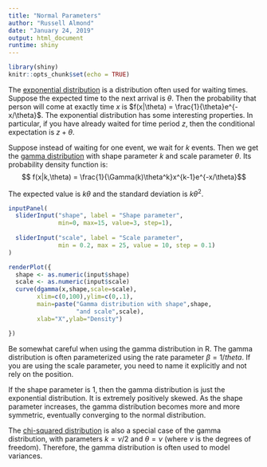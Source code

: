 ```yaml
---
title: "Normal Parameters"
author: "Russell Almond"
date: "January 24, 2019"
output: html_document
runtime: shiny
---
```


```r
library(shiny)
knitr::opts_chunk$set(echo = TRUE)
```

The [exponential distribution](https://en.wikipedia.org/wiki/Exponential_distribution) is a distribution often used for
waiting times.  Suppose the expected time to the next arrival is
$\theta$.  Then the probability that person will come at exactly time
$x$ is $f(x|\theta) = \frac{1}{\theta}e^{-x/\theta}$.  The exponential
distribution has some interesting properties.  In particular, if you
have already waited for time period $z$, then the conditional
expectation is $z+\theta$.

Suppose instead of waiting for one event, we wait for $k$ events.
Then we get the [gamma
distribution](https://en.wikipedia.org/wiki/Gamma_distribution) with
shape parameter $k$ and scale parameter $\theta$.  Its probability
density function is:
$$ f(x|k,\theta) = \frac{1}{\Gamma(k)\theta^k}x^{k-1}e^{-x/\theta}$$

The expected value is $k\theta$ and the standard deviation is $k\theta^2$.

```r
inputPanel(
  sliderInput("shape", label = "Shape parameter",
              min=0, max=15, value=3, step=1),
  
  sliderInput("scale", label = "Scale parameter",
              min = 0.2, max = 25, value = 10, step = 0.1)
)

renderPlot({
  shape <- as.numeric(input$shape)
  scale <- as.numeric(input$scale)
  curve(dgamma(x,shape,scale=scale),
        xlim=c(0,100),ylim=c(0,.1),
        main=paste("Gamma distribution with shape",shape,
                   "and scale",scale),
        xlab="X",ylab="Density")

})
```

Be somewhat careful when using the gamma distribution in R.  The gamma
distribution is often parameterized using the rate parameter
$\beta=1/theta$.  If you are using the scale parameter, you need to
name it explicitly and not rely on the position.

If the shape parameter is 1, then the gamma distribution is just the
exponential distribution.  It is extremely positively skewed.  As the
shape parameter increases, the gamma distribution becomes more and
more symmetric, eventually converging to the normal distribution.

The [chi-squared
distribution](https://en.wikipedia.org/wiki/Chi-squared_distribution)
is also a special case of the gamma distribution, with parameters
$k=\nu/2$ and $\theta=\nu$ (where $\nu$ is the degrees of freedom).
Therefore, the gamma distribution is often used to model variances.

